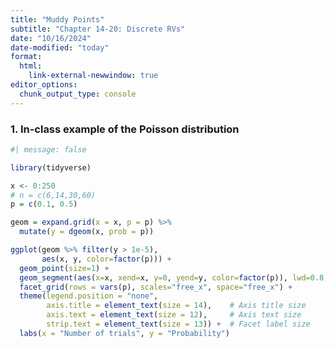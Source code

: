 ```yaml
---
title: "Muddy Points"
subtitle: "Chapter 14-20: Discrete RVs"
date: "10/16/2024"
date-modified: "today"
format: 
  html:
    link-external-newwindow: true
editor_options: 
  chunk_output_type: console
---
```


### 1. In-class example of the Poisson distribution

```r
#| message: false

library(tidyverse)

x <- 0:250
# n = c(6,14,30,60)
p = c(0.1, 0.5)

geom = expand.grid(x = x, p = p) %>%
  mutate(y = dgeom(x, prob = p))

ggplot(geom %>% filter(y > 1e-5), 
       aes(x, y, color=factor(p))) +
  geom_point(size=1) +
  geom_segment(aes(x=x, xend=x, y=0, yend=y, color=factor(p)), lwd=0.8, alpha=0.5) +
  facet_grid(rows = vars(p), scales="free_x", space="free_x") +
  theme(legend.position = "none",
        axis.title = element_text(size = 14),    # Axis title size
        axis.text = element_text(size = 12),     # Axis text size
        strip.text = element_text(size = 13)) +  # Facet label size
  labs(x = "Number of trials", y = "Probability")

```

